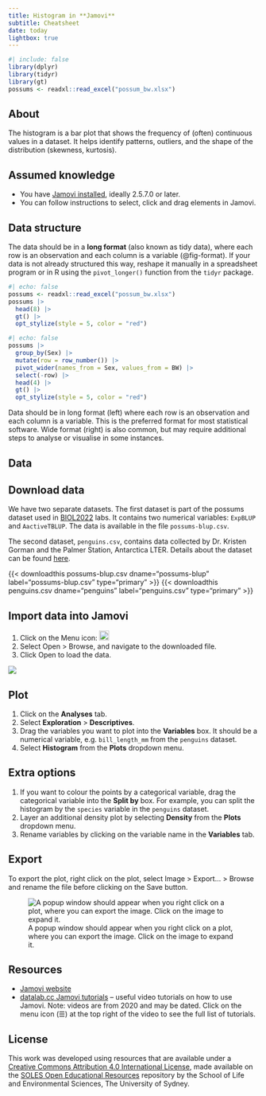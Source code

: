 ```yaml
---
title: Histogram in **Jamovi**
subtitle: Cheatsheet
date: today
lightbox: true
---
```


```r
#| include: false
library(dplyr)
library(tidyr)
library(gt)
possums <- readxl::read_excel("possum_bw.xlsx")
```



## About {-}

The histogram is a bar plot that shows the frequency of (often) continuous values in a dataset. It helps identify patterns, outliers, and the shape of the distribution (skewness, kurtosis).

::: {.grid}

::: {.g-col-6}
::: {.callout-note collapse="true"}
## Assumed knowledge
- You have [Jamovi installed](), ideally 2.5.7.0 or later.
- You can follow instructions to select, click and drag elements in Jamovi.
:::
:::

::: {.g-col-6}
::: {.callout-important collapse="true"}
## Data structure
The data should be in a **long format** (also known as tidy data), where each row is an observation and each column is a variable (@fig-format). If your data is not already structured this way, reshape it manually in a spreadsheet program or in R using the `pivot_longer()` function from the `tidyr` package.


::: {layout="[ 0.4, -0.1, 0.4 ]" #fig-format}

:::: {#first-column}
```r
#| echo: false
possums <- readxl::read_excel("possum_bw.xlsx")
possums |>
  head(8) |>
  gt() |>
  opt_stylize(style = 5, color = "red")
```
:::

::: {#second-column}
```r
#| echo: false
possums |>
  group_by(Sex) |>
  mutate(row = row_number()) |>
  pivot_wider(names_from = Sex, values_from = BW) |>
  select(-row) |>
  head(4) |>
  gt() |>
  opt_stylize(style = 5, color = "red")
```
:::

Data should be in long format (left) where each row is an observation and each column is a variable. This is the preferred format for most statistical software. Wide format (right) is also common, but may require additional steps to analyse or visualise in some instances.
::::
:::
:::

:::



## Data
::: {.callout-tip collapse="true"}
## Download data
We have two separate datasets. The first dataset is part of the possums dataset used in [BIOL2022](https://www.sydney.edu.au/units/BIOL2022) labs. It contains two numerical variables: `ExpBLUP` and `AactiveTBLUP`. The data is available in the file `possums-blup.csv`.

The second dataset, `penguins.csv`, contains data collected by Dr. Kristen Gorman and the Palmer Station, Antarctica LTER. Details about the dataset can be found [here](https://allisonhorst.github.io/palmerpenguins/).

{{< downloadthis possums-blup.csv dname="possums-blup" label="possums-blup.csv" type="primary" >}} {{< downloadthis penguins.csv dname="penguins" label="penguins.csv" type="primary" >}}
:::

::: {.callout-tip collapse="true"}
## Import data into Jamovi

1. Click on the Menu icon: ![](assets/jamovimenu.png){width=20px}
2. Select Open > Browse, and navigate to the downloaded file. 
3. Click Open to load the data.

::: {.content-visible unless-format="pdf"}
![](assets/open-file-in-jamovi.gif)
:::
:::

## Plot


1. Click on the **Analyses** tab.
2. Select **Exploration** > **Descriptives**.
3. Drag the variables you want to plot into the **Variables** box. It should be a numerical variable, e.g. `bill_length_mm` from the `penguins` dataset.
4. Select **Histogram** from the **Plots** dropdown menu.


<!-- ::: {.content-visible unless-format="pdf"}
![](assets/scatterplot-jamovi.gif)
::: -->

## Extra options

1. If you want to colour the points by a categorical variable, drag the categorical variable into the **Split by** box. For example, you can split the histogram by the `species` variable in the `penguins` dataset.
2. Layer an additional density plot by selecting **Density** from the **Plots** dropdown menu.
3. Rename variables by clicking on the variable name in the **Variables** tab.



## Export

To export the plot, right click on the plot, select Image > Export... > Browse and rename the file before clicking on the Save button.

![A popup window should appear when you right click on a plot, where you can export the image. Click on the image to expand it.](assets/jamovi-export.png){#fig-jamovi-export}


## Resources

- [Jamovi website](https://www.jamovi.org/)
- [datalab.cc Jamovi tutorials](https://datalab.cc/jamovi/) -- useful video tutorials on how to use Jamovi. Note: videos are from 2020 and may be dated. Click on the menu icon (☰) at the top right of the video to see the full list of tutorials.

## License {-}

This work was developed using resources that are available under a [Creative Commons Attribution 4.0 International License](https://creativecommons.org/licenses/by/4.0/), made available on the [SOLES Open Educational Resources](https://github.com/usyd-soles-edu) repository by the School of Life and Environmental Sciences, The University of Sydney.
